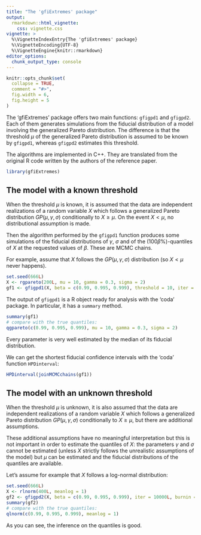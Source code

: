```yaml
---
title: "The 'gfiExtremes' package"
output: 
  rmarkdown::html_vignette:
    css: vignette.css
vignette: >
  %\VignetteIndexEntry{The 'gfiExtremes' package}
  %\VignetteEncoding{UTF-8}
  %\VignetteEngine{knitr::rmarkdown}
editor_options: 
  chunk_output_type: console
---
```


```r
knitr::opts_chunk$set(
  collapse = TRUE,
  comment = "#>",
  fig.width = 6,
  fig.height = 5
)
```

The 'gfiExtremes' package offers two main functions: `gfigpd1` and `gfigpd2`. 
Each of them generates simulations from the fiducial distribution of a model 
involving the generalized Pareto distribution. The difference is that the 
threshold $\mu$ of the generalized Pareto distribution is assumed to be known 
by `gfigpd1`, whereas `gfigpd2` estimates this threshold. 

The algorithms are implemented in C++. They are translated from the original R
code written by the authors of the reference paper. 

```r
library(gfiExtremes)
```

## The model with a known threshold

When the threshold $\mu$ is known, it is assumed that the data are independent 
realizations of a random variable $X$ which follows a generalized Pareto 
distribution $GP(\mu,\gamma,\sigma)$ conditionally to $X \geqslant \mu$. On the 
event $X < \mu$, no distributional assumption is made.

Then the algorithm performed by the `gfigpd1` function produces some simulations
of the fiducial distributions of $\gamma$, $\sigma$ and of the 
$(100\beta\%)$-quantiles of $X$ at the requested values of $\beta$. These are 
MCMC chains.

For example, assume that $X$ follows the $GP(\mu,\gamma,\sigma)$ distribution 
(so $X < \mu$ never happens). 

```r
set.seed(666L)
X <- rgpareto(200L, mu = 10, gamma = 0.3, sigma = 2)
gf1 <- gfigpd1(X, beta = c(0.99, 0.995, 0.999), threshold = 10, iter = 10000L)
```

The output of `gfigpd1` is a R object ready for analysis with the 'coda' 
package. In particular, it has a `summary` method.

```r
summary(gf1)
# compare with the true quantiles:
qgpareto(c(0.99, 0.995, 0.999), mu = 10, gamma = 0.3, sigma = 2)
```

Every parameter is very well estimated by the median of its fiducial 
distribution.

We can get the shortest fiducial confidence intervals with the 'coda' function 
`HPDinterval`:

```r
HPDinterval(joinMCMCchains(gf1))
```


## The model with an unknown threshold

When the threshold $\mu$ is unknown, it is also assumed that the data are
independent realizations of a random variable $X$ which follows a generalized
Pareto distribution $GP(\mu,\gamma,\sigma)$ conditionally to $X \geqslant \mu$, 
but there are additional assumptions. 

These additional assumptions have no meaningful interpretation but this is not 
important in order to estimate the quantiles of $X$: the parameters $\gamma$ 
and $\sigma$ cannot be estimated (unless $X$ strictly follows the unrealistic 
assumptions of the model) but $\mu$ can be estimated and the fiducial 
distributions of the quantiles are available.

Let's assume for example that $X$ follows a log-normal distribution:

```r
set.seed(666L)
X <- rlnorm(400L, meanlog = 1)
gf2 <- gfigpd2(X, beta = c(0.99, 0.995, 0.999), iter = 10000L, burnin = 10000L)
summary(gf2)
# compare with the true quantiles:
qlnorm(c(0.99, 0.995, 0.999), meanlog = 1)
```

As you can see, the inference on the quantiles is good.
